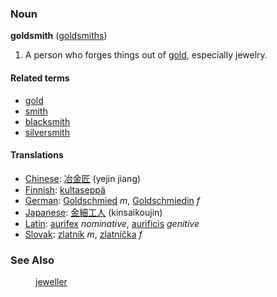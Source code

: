 === Noun ===
'''goldsmith''' ([[goldsmiths]])

#A person who forges things out of [[gold]], especially jewelry.

====Related terms====
*[[gold]]
*[[smith]]
*[[blacksmith]]
*[[silversmith]]

==== Translations ====
*[[Chinese]]: [[冶金匠]] (yejin jiang)
*[[Finnish]]: [[kultaseppä]]
*[[German]]: [[Goldschmied]] ''m'', [[Goldschmiedin]] ''f''
*[[Japanese]]: [[金細工人]] (kinsaikoujin)
*[[Latin]]: [[aurifex]] ''nominative'', [[aurificis]] ''genitive''
*[[Slovak]]: [[zlatník]] ''m'', [[zlatníčka]] ''f''

===See Also===
:[[jeweller]]